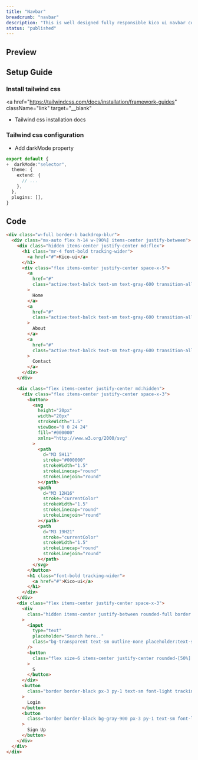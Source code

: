 ```yaml
---
title: "Navbar"
breadcrumb: "navbar"
description: "This is well designed fully responsible kico ui navbar component. Just copy code and paste in your app."
status: "published"
---
```


## Preview

<ComponentPreview name="navbar-demo" repositoryType="tailwindcss" />

## Setup Guide

### Install tailwind css

<a
  href="https://tailwindcss.com/docs/installation/framework-guides"
  className="link"
  target="__blank"
>
  * Tailwind css installation docs
</a>

### Tailwind css configuration

- Add darkMode property

```ts title="tailwind.config.{ts, js}" {2}
export default {
+  darkMode:"selector",
  theme: {
    extend: {
      // ...
    },
  },
  plugins: [],
}
```

## Code

```html title="navbar.{html, jsx, tsx, ejs}"
<div class="w-full border-b backdrop-blur">
  <div class="mx-auto flex h-14 w-[90%] items-center justify-between">
    <div class="hidden items-center justify-center md:flex">
      <h1 class="mr-4 font-bold tracking-wider">
        <a href="#">Kico-ui</a>
      </h1>
      <div class="flex items-center justify-center space-x-5">
        <a
          href="#"
          class="active:text-balck text-sm text-gray-600 transition-all hover:text-black dark:text-gray-400 dark:hover:text-white"
        >
          Home
        </a>
        <a
          href="#"
          class="active:text-balck text-sm text-gray-600 transition-all hover:text-black dark:text-gray-400 dark:hover:text-white"
        >
          About
        </a>
        <a
          href="#"
          class="active:text-balck text-sm text-gray-600 transition-all hover:text-black dark:text-gray-400 dark:hover:text-white"
        >
          Contact
        </a>
      </div>
    </div>

    <div class="flex items-center justify-center md:hidden">
      <div class="flex items-center justify-center space-x-3">
        <button>
          <svg
            height="20px"
            width="20px"
            strokeWidth="1.5"
            viewBox="0 0 24 24"
            fill="#000000"
            xmlns="http://www.w3.org/2000/svg"
          >
            <path
              d="M3 5H11"
              stroke="#000000"
              strokeWidth="1.5"
              strokeLinecap="round"
              strokeLinejoin="round"
            ></path>
            <path
              d="M3 12H16"
              stroke="currentColor"
              strokeWidth="1.5"
              strokeLinecap="round"
              strokeLinejoin="round"
            ></path>
            <path
              d="M3 19H21"
              stroke="currentColor"
              strokeWidth="1.5"
              strokeLinecap="round"
              strokeLinejoin="round"
            ></path>
          </svg>
        </button>
        <h1 class="font-bold tracking-wider">
          <a href="#">Kico-ui</a>
        </h1>
      </div>
    </div>
    <div class="flex items-center justify-center space-x-3">
      <div
        class="hidden items-center justify-between rounded-full border border-gray-600 px-3 py-1 md:flex"
      >
        <input
          type="text"
          placeholder="Search here.."
          class="bg-transparent text-sm outline-none placeholder:text-sm"
        />
        <button
          class="flex size-6 items-center justify-center rounded-[50%] bg-gray-900 text-sm font-thin text-white hover:bg-gray-700 dark:bg-white dark:text-black dark:hover:bg-gray-200"
        >
          S
        </button>
      </div>
      <button
        class="border border-black px-3 py-1 text-sm font-light tracking-wider text-black transition-all hover:bg-gray-100 dark:border-white dark:bg-black dark:text-white dark:hover:bg-gray-800"
      >
        Login
      </button>
      <button
        class="border border-black bg-gray-900 px-3 py-1 text-sm font-light tracking-wider text-white transition-all hover:bg-gray-700 dark:border-white dark:bg-white dark:text-black dark:hover:bg-gray-200"
      >
        Sign Up
      </button>
    </div>
  </div>
</div>
```
